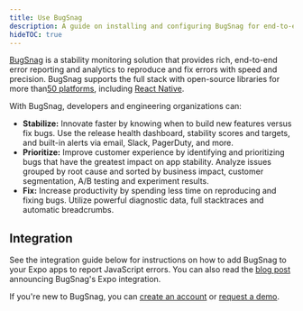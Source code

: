 ```yaml
---
title: Use BugSnag
description: A guide on installing and configuring BugSnag for end-to-end error reporting and analytics.
hideTOC: true
---
```



[BugSnag](https://www.bugsnag.com) is a stability monitoring solution that provides rich, end-to-end error reporting and analytics to reproduce and fix errors with speed and precision. BugSnag supports the full stack with open-source libraries for more than[50 platforms](https://www.bugsnag.com/platforms), including [React Native](https://docs.bugsnag.com/platforms/react-native/react-native/).

With BugSnag, developers and engineering organizations can:

- **Stabilize:** Innovate faster by knowing when to build new features versus fix bugs. Use the release health dashboard, stability scores and targets, and built-in alerts via email, Slack, PagerDuty, and more.
- **Prioritize:** Improve customer experience by identifying and prioritizing bugs that have the greatest impact on app stability. Analyze issues grouped by root cause and sorted by business impact, customer segmentation, A/B testing and experiment results.
- **Fix:** Increase productivity by spending less time on reproducing and fixing bugs. Utilize powerful diagnostic data, full stacktraces and automatic breadcrumbs.

## Integration

See the integration guide below for instructions on how to add BugSnag to your Expo apps to report JavaScript errors. You can also read the [blog post](https://www.bugsnag.com/blog/build-apps-in-expo-with-bugsnag) announcing BugSnag's Expo integration. 

If you're new to BugSnag, you can [create an account](https://app.bugsnag.com/user/new/) or [request a demo](https://www.bugsnag.com/demo-request).

<BoxLink
  title="Expo BugSnag integration"
  description="See the official guide on how to integrate BugSnag with an Expo app."
  href="https://docs.bugsnag.com/platforms/react-native/expo/"
  Icon={BookOpen02Icon}
/>
